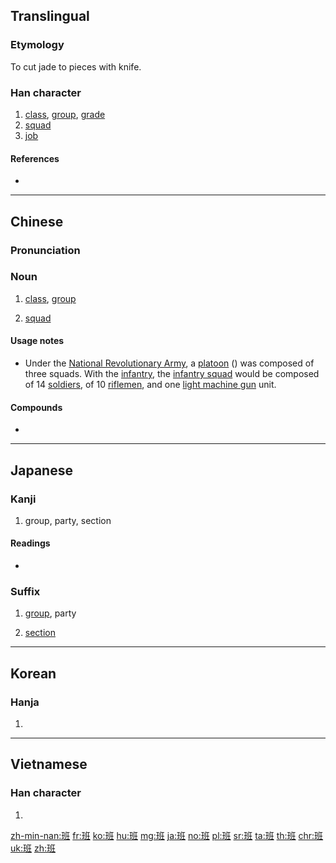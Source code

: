 ==Translingual==

===Etymology===
{{Han compound|𤤴|刀|t1=two jade|t2=knife|ls=ic}}

To cut jade to pieces with knife.

===Han character===
{{Han char|rn=96|rad=玉|as=06|sn=10|four=11114|canj=MGILG}}

# [[class]], [[group]], [[grade]]
# [[squad]]
# [[job]]

====References====
* {{Han ref|kx=0731.190|dkj=20976|dj=1142.290|hdz=21113.030|uh=73ED|ud=29677|bh=AF5A|bd=44890}}

----

==Chinese==
{{zh-forms}}

===Pronunciation===
{{zh-pron
|m=bān
|c=baan1
|mn=pan
|mc=y
|oc=y
|ma=zh-bān.ogg
|cat=n
}}

===Noun===
{{zh-noun}}

# {{cx|school|lang=zh}} [[class]], [[group]]
# {{cx|military|lang=zh}} [[squad]]

====Usage notes====
* {{sense|military}} Under the [[w:National Revolutionary Army|National Revolutionary Army]], a [[platoon]] ({{zh-l|排}}) was composed of three squads. With the [[infantry]], the [[infantry squad]] would be composed of 14 [[soldier]]s, of 10 [[riflemen]], and one [[light machine gun]] unit.

====Compounds====
* {{zh-l|班子}}

----

==Japanese==

===Kanji===
{{ja-kanji|grade=6|rs=玉06}}

# group, party, section

====Readings====
* {{ja-readings|goon=[[へん]] (hen)|kanon=[[はん]] (han)|kun=[[わける]] (wakeru)}}

===Suffix===
{{ja-pos|suffix|はん}}

# [[group]], party
# {{context|military|lang=ja|sort=はん}} [[section]]

----

==Korean==

===Hanja===
{{ko-hanja|hangeul=반|eumhun=|rv=ban|mr=pan|y=pan}}

# {{defn|lang=ko|sort=玉06}}

----

==Vietnamese==

===Han character===
{{vi-hantu|[[ban]], [[băn]]|rs=玉06}}

# {{defn|lang=vi|sort=玉06}}

[[zh-min-nan:班]]
[[fr:班]]
[[ko:班]]
[[hu:班]]
[[mg:班]]
[[ja:班]]
[[no:班]]
[[pl:班]]
[[sr:班]]
[[ta:班]]
[[th:班]]
[[chr:班]]
[[uk:班]]
[[zh:班]]
